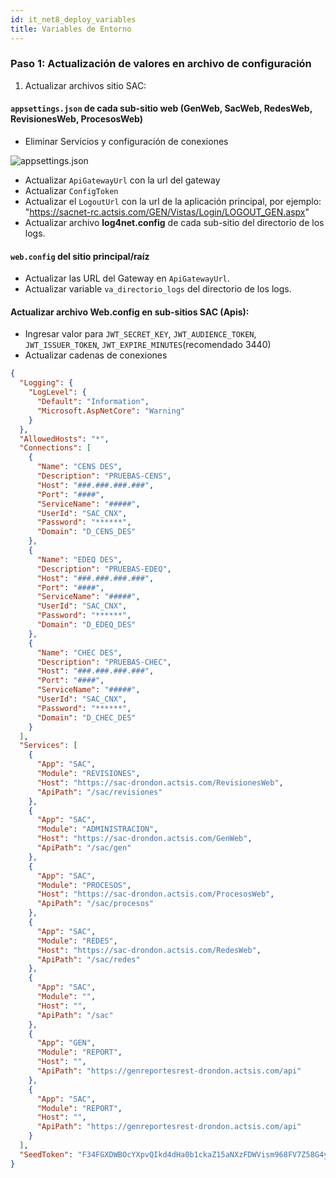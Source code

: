 ```yaml
---
id: it_net8_deploy_variables
title: Variables de Entorno
---
```


### Paso 1: Actualización de valores en archivo de configuración

1. Actualizar archivos sitio SAC:

#### `appsettings.json` de cada sub-sitio web (**GenWeb**, **SacWeb**, **RedesWeb**, **RevisionesWeb**, **ProcesosWeb**)

- Eliminar Servicios y configuración de conexiones

![appsettings.json](/img/docs/it/.net8/20241211095743.webp)

-  Actualizar `ApiGatewayUrl` con la url del gateway
- Actualizar `ConfigToken`
- Actualizar el `LogoutUrl` con la url de la aplicación principal, por ejemplo: "https://sacnet-rc.actsis.com/GEN/Vistas/Login/LOGOUT_GEN.aspx"
- Actualizar archivo **log4net.config** de cada sub-sitio del directorio de los logs.

#### `web.config` del sitio principal/raíz

- Actualizar las URL del  Gateway en `ApiGatewayUrl`.
- Actualizar variable `va_directorio_logs` del directorio de los logs.

#### **Actualizar archivo** **Web.config** **en sub-sitios SAC (Apis):**

- Ingresar valor para `JWT_SECRET_KEY`, `JWT_AUDIENCE_TOKEN`, `JWT_ISSUER_TOKEN`, `JWT_EXPIRE_MINUTES`(recomendado 3440)
- Actualizar cadenas de conexiones

```json
{
  "Logging": {
    "LogLevel": {
      "Default": "Information",
      "Microsoft.AspNetCore": "Warning"
    }
  },
  "AllowedHosts": "*",
  "Connections": [
    {
      "Name": "CENS DES",
      "Description": "PRUEBAS-CENS",
      "Host": "###.###.###.###",
      "Port": "####",
      "ServiceName": "#####",
      "UserId": "SAC_CNX",
      "Password": "******",
      "Domain": "D_CENS_DES"
    },
    {
      "Name": "EDEQ DES",
      "Description": "PRUEBAS-EDEQ",
      "Host": "###.###.###.###",
      "Port": "####",
      "ServiceName": "#####",
      "UserId": "SAC_CNX",
      "Password": "******",
      "Domain": "D_EDEQ_DES"
    },
    {
      "Name": "CHEC DES",
      "Description": "PRUEBAS-CHEC",
      "Host": "###.###.###.###",
      "Port": "####",
      "ServiceName": "#####",
      "UserId": "SAC_CNX",
      "Password": "******",
      "Domain": "D_CHEC_DES"
    }
  ],
  "Services": [
    {
      "App": "SAC",
      "Module": "REVISIONES",
      "Host": "https://sac-drondon.actsis.com/RevisionesWeb",
      "ApiPath": "/sac/revisiones"
    },
    {
      "App": "SAC",
      "Module": "ADMINISTRACION",
      "Host": "https://sac-drondon.actsis.com/GenWeb",
      "ApiPath": "/sac/gen"
    },
    {
      "App": "SAC",
      "Module": "PROCESOS",
      "Host": "https://sac-drondon.actsis.com/ProcesosWeb",
      "ApiPath": "/sac/procesos"
    },
    {
      "App": "SAC",
      "Module": "REDES",
      "Host": "https://sac-drondon.actsis.com/RedesWeb",
      "ApiPath": "/sac/redes"
    },
    {
      "App": "SAC",
      "Module": "",
      "Host": "",
      "ApiPath": "/sac"
    },
    {
      "App": "GEN",
      "Module": "REPORT",
      "Host": "",
      "ApiPath": "https://genreportesrest-drondon.actsis.com/api"
    },
    {
      "App": "SAC",
      "Module": "REPORT",
      "Host": "",
      "ApiPath": "https://genreportesrest-drondon.actsis.com/api"
    }
  ],
  "SeedToken": "F34FGXDWBOcYXpvQIkd4dHa0b1ckaZ15aNXzFDWVism968FV7Z58G4yMvAjMazUwRWpudC3EoDKQ"
}
```

